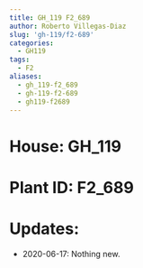 ```yaml
---
title: GH_119 F2_689
author: Roberto Villegas-Diaz
slug: 'gh-119/f2-689'
categories:
  - GH119
tags:
  - F2
aliases:
  - gh_119-f2_689
  - gh-119-f2-689
  - gh119-f2689
---
```


# **House**: GH_119
# **Plant ID**: F2_689
# **Updates**: 
 - 2020-06-17: Nothing new.
